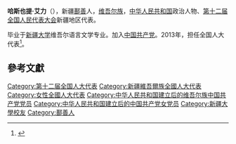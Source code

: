 '''哈斯也提·艾力'''（{{bd|1959年||}}），新疆[[鄯善|鄯善]]人，[[维吾尔族|维吾尔族]]，[[中华人民共和国|中华人民共和国]]政治人物、[[第十二届全国人民代表大会|第十二届全国人民代表大会]]新疆地区代表。

毕业于[[新疆大学|新疆大学]]维吾尔语言文学专业。加入[[中国共产党|中国共产党]]。2013年，担任全国人大代表<ref>{{cite news|title=全国人大代表信息-哈斯也提·艾力|url= http://210.82.31.1:8084/delegate/viewDelegate.action?dbid=122641|accessdate=2013-04-05|newspaper=全国人大网}}{{Dead link|date=2019年12月 |bot=InternetArchiveBot |fix-attempted=yes }}</ref>。

==參考文獻==
{{reflist}}

{{中华人民共和国政治人物小作品}}
{{DEFAULTSORT:Eli艾力}}
[[Category:第十二届全国人大代表|Category:第十二届全国人大代表]]
[[Category:新疆維吾爾族全國人大代表|Category:新疆維吾爾族全國人大代表]]
[[Category:女性全國人大代表|Category:女性全國人大代表]]
[[Category:中华人民共和国建立后的维吾尔族中国共产党党员|Category:中华人民共和国建立后的维吾尔族中国共产党党员]]
[[Category:中华人民共和国建立后的中国共产党女党员|Category:中华人民共和国建立后的中国共产党女党员]]
[[Category:新疆大學校友|Category:新疆大學校友]]
[[Category:鄯善人|Category:鄯善人]]